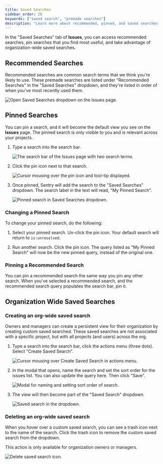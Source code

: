 ```yaml
---
title: Saved Searches
sidebar_order: 20
keywords: ["saved search", "premade searches"]
description: "Learn more about recommended, pinned, and saved searches."
---
```


In the "Saved Searches" tab of **Issues**, you can access recommended searches, pin searches that you find most useful, and take advantage of organization-wide saved searches.

## Recommended Searches

Recommended searches are common search terms that we think you're likely to use. These premade searches are listed under "Recommended Searches" in the "Saved Searches" dropdown, and they're listed in order of when you've most recently used them.

![Open Saved Searches dropdown on the Issues page.](search-premade-dropdown.png)

## Pinned Searches

You can pin a search, and it will become the default view you see on the **Issues** page. The pinned search is only visible to you and is relevant across your projects.

1. Type a search into the search bar.

   ![The search bar of the Issues page with two search terms.](search-pinning-step-one.png)

2. Click the pin icon next to that search.

   ![Cursor mousing over the pin icon and tool-tip displayed.](search-pinning-step-two.png)

3. Once pinned, Sentry will add the search to the "Saved Searches" dropdown. The search label in the text will read, "My Pinned Search".

   ![Pinned search in Saved Searches dropdown.](search-pinning-step-three.png)

### Changing a Pinned Search

To change your pinned search, do the following:

1. Select your pinned search. Un-click the pin icon. Your default search will return to `is:unresolved`.

2. Run another search. Click the pin icon. The query listed as "My Pinned Search" will now be the new pinned query, instead of the original one.

### Pinning a Recommended Search

You can pin a recommended search the same way you pin any other search. When you've selected a recommended search, and the recommended search query populates the search bar, pin it.

## Organization Wide Saved Searches

### Creating an org-wide saved search

Owners and managers can create a persistent view for their organization by creating custom saved searched. These saved searches are not associated with a specific project, but with all projects (and users) across the org.

1. Type a search into the search bar, click the actions menu (three dots). Select "Create Saved Search".

   ![Cursor mousing over Create Saved Search in actions menu.](search-add-org-filter-step-one.png)

2. In the modal that opens, name the search and set the sort order for the issues list. You can also update the query here. Then click "Save".

   ![Modal for naming and setting sort order of search.](search-add-org-filter-step-two.png)

3. The view will then become part of the "Saved Search" dropdown.

   ![Saved search in the dropdown.](search-add-org-filter-step-three.png)

### Deleting an org-wide saved search

When you hover over a custom saved search, you can see a trash icon next to the name of the search. Click the trash icon to remove the custom saved search from the dropdown.

This action is only available for organization owners or managers.

![Delete saved search icon.](delete-saved-search.png)
